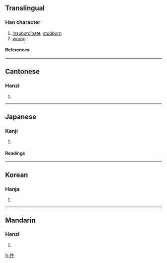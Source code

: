 ==Translingual==
===Han character===
{{Han char|rn=61|rad=心|as=04|sn=7|four=9804<sub>0</sub>|canj=心人十 (POJ)}}
# [[insubordinate]], [[stubborn]]
# [[wrong]]
====References====
{{Han ref|kx=0377.180|dkj=10358|dj=0705.040|hdz=42276.120|uh=5FE4|ud=24548|bh=CADE|bd=51934}}
----
==Cantonese==
===Hanzi===
{{yue-hanzi|jyut=|y=ng5}}
# {{defn|Cantonese}}
----
==Japanese==
===Kanji===
{{ja-kanji|grade=|rs=心04}}
# {{defn|Japanese}} 
====Readings====
{{ja-readings|on=[[ご]] (go)|kun=[[さからう]] (sakarau)}}
----
==Korean==
===Hanja===
{{ko-hanja|hangeul=오|eumhun=|rv=o|mr=o|y=o}}
# {{defn|Korean}}
----
==Mandarin==
===Hanzi===
{{cmn-hanzi|pin=[[wǔ]] ([[wu3]])|wg=wu<sup>3</sup>}}
# {{defn|Mandarin}}

[[fr:忤]]